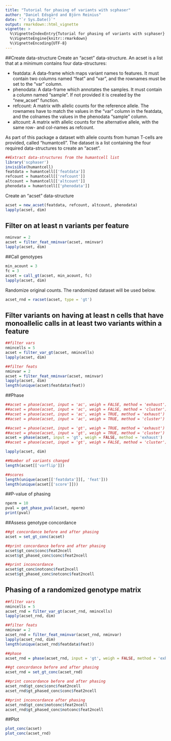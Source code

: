 ```yaml
---
title: "Tutorial for phasing of variants with scphaser"
author: "Daniel Edsgärd and Björn Reinius"
date: "`r Sys.Date()`"
output: rmarkdown::html_vignette
vignette: >
  %\VignetteIndexEntry{Tutorial for phasing of variants with scphaser}
  %\VignetteEngine{knitr::rmarkdown}
  %\VignetteEncoding{UTF-8}
---
```

##Create data-structure
Create an "acset" data-structure. An acset is a list that at a minimum contains four data-structures:

- featdata: A data-frame which maps variant names to features. It must contain two columns named "feat" and "var", and the rownames must be set to the "var" column.
- phenodata: A data-frame which annotates the samples. It must contain a column named "sample". If not provided it is created by the "new_acset" function.
- refcount: A matrix with allelic counts for the reference allele. The rownames have to match the values in the "var" column in the featdata, and the colnames the values in the phenodata "sample" column.
- altcount: A matrix with allelic counts for the alternative allele, with the same row- and col-names as refcount.

As part of this package a dataset with allele counts from human T-cells are provided, called "humantcell". The dataset is a list containing the four required data-structures to create an "acset".

```r
##Extract data-structures from the humantcell list
library('scphaser')
invisible(humantcell)
featdata = humantcell[['featdata']]
refcount = humantcell[['refcount']]
altcount = humantcell[['altcount']]
phenodata = humantcell[['phenodata']]
```

Create an "acset" data-structure

```r
acset = new_acset(featdata, refcount, altcount, phenodata)
lapply(acset, dim)
```

## Filter on at least n variants per feature

```r
nminvar = 2
acset = filter_feat_nminvar(acset, nminvar)
lapply(acset, dim)
```

##Call genotypes

```r
min_acount = 3
fc = 3
acset = call_gt(acset, min_acount, fc)
lapply(acset, dim)
```

Randomize original counts. The randomized dataset will be used below.

```r
acset_rnd = racset(acset, type = 'gt')
```

## Filter variants on having at least n cells that have monoallelic calls in at least two variants within a feature

```r

##filter vars
nmincells = 5
acset = filter_var_gt(acset, nmincells)
lapply(acset, dim)

##filter feats
nminvar = 2
acset = filter_feat_nminvar(acset, nminvar)
lapply(acset, dim)
length(unique(acset$featdata$feat))
```

##Phase

```r
##acset = phase(acset, input = 'ac', weigh = FALSE, method = 'exhaust')
##acset = phase(acset, input = 'ac', weigh = FALSE, method = 'cluster')
##acset = phase(acset, input = 'ac', weigh = TRUE, method = 'exhaust')
##acset = phase(acset, input = 'ac', weigh = TRUE, method = 'cluster')

##acset = phase(acset, input = 'gt', weigh = TRUE, method = 'exhaust')
##acset = phase(acset, input = 'gt', weigh = TRUE, method = 'cluster')
acset = phase(acset, input = 'gt', weigh = FALSE, method = 'exhaust')
##acset = phase(acset, input = 'gt', weigh = FALSE, method = 'cluster')

lapply(acset, dim)

##Number of variants changed
length(acset[['varflip']])

##scores
length(unique(acset[['featdata']][, 'feat']))
length(unique(acset[['score']]))
```

##P-value of phasing

```r
nperm = 10
pval = get_phase_pval(acset, nperm)
print(pval)
```

##Assess genotype concordance

```r
##gt concordance before and after phasing
acset = set_gt_conc(acset)

##print concordance before and after phasing
acset$gt_conc$conc$feat2ncell
acset$gt_phased_conc$conc$feat2ncell

##print inconcordance
acset$gt_conc$notconc$feat2ncell
acset$gt_phased_conc$notconc$feat2ncell
```

## Phasing of a randomized genotype matrix

```r

##filter vars
nmincells = 5
acset_rnd = filter_var_gt(acset_rnd, nmincells)
lapply(acset_rnd, dim)

##filter feats
nminvar = 2
acset_rnd = filter_feat_nminvar(acset_rnd, nminvar)
lapply(acset_rnd, dim)
length(unique(acset_rnd$featdata$feat))

##phase
acset_rnd = phase(acset_rnd, input = 'gt', weigh = FALSE, method = 'exhaust')

##gt concordance before and after phasing
acset_rnd = set_gt_conc(acset_rnd)    

##print concordance before and after phasing
acset_rnd$gt_conc$conc$feat2ncell
acset_rnd$gt_phased_conc$conc$feat2ncell

##print inconcordance after phasing
acset_rnd$gt_conc$notconc$feat2ncell
acset_rnd$gt_phased_conc$notconc$feat2ncell
```

##Plot

```r
plot_conc(acset)
plot_conc(acset_rnd)
```

